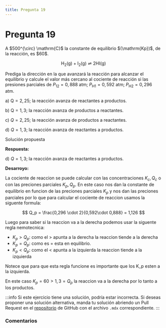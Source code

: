 ```yaml
---
title: Pregunta 19
---
```



# Pregunta 19

<div className="exercise">
A $500^{\circ} \mathrm{C}$ la constante de equilibrio $(\mathrm{Kp})$, de la reacción, es $60$.

$$
\mathrm{H}_{2}(\mathrm{g})+\mathrm{I}_{2}(\mathrm{g}) \rightleftharpoons 2 \mathrm{HI}(\mathrm{g})
$$

Prediga la dirección en la que avanzará la reacción para alcanzar el equilibrio y calcule el valor más cercano al cociente de reacción si las presiones parciales de $P_{12}=0,888$ atm; $P_{\mathrm{H} 1}=0,592$ atm; $P_{\mathrm{H} 2}= 0,296$ atm.

a) $\mathrm{Q}=2,25$; la reacción avanza de reactantes a productos.

b) $\mathrm{Q}=1,3$; la reacción avanza de productos a reactantes.

c) $Q=2,25$; la reacción avanza de productos a reactantes.

d) $Q=1,3$; la reacción avanza de reactantes a productos.
</div>

<MDXDetails>
<summary>Solución propuesta</summary>

<div className="exercise">

**Respuesta:**

d) $Q=1,3$; la reacción avanza de reactantes a productos.

**Desarroyo:**

La cociente de reaccion se puede calcular con las concentraciones $K_c, Q_c$ o con las preciones parciales $K_p, Q_p$. En este caso nos dan la constante de equilibrio en funcion de las preciones parciales $K_p$ y nos dan las preciones parciales por lo que para calcular el cociente de reaccion usamos la siguente formula:

$$
Q_p = \frac{0,296 \cdot 2}{0,592\cdot 0,888} = 1,126
$$

Luego para saber si la reaccion va a la derecha podemos usar la siguente regla nemotecnica:

- $K_p > Q_p:$ como el > apunta a la derecha la reaccion tiende a la derecha
- $K_p = Q_p:$ como es = esta en equilibrio.
- $K_p < Q_p:$ como el < apunta a la izquierda la reaccion tiende a la izquierda

Notece que para que esta regla funcione es importante que los K_p esten a la izquierda.

En este caso $K_p = 60 > 1,3 = Q_p$ la reaccion va a la derecha por lo tanto a los productos.

</div>

:::info
Si este ejercicio tiene una solución, podría estar incorrecta. Si deseas proponer una solución alternativa, manda tu solución abriendo
un Pull Request en el [repositorio](https://github.com/crow-rojas/apuntes-fundamentals/pulls) de GitHub con el archivo
`.mdx` correspondiente.
:::

</MDXDetails>

### Comentarios

<Disqus
  url="https://crow-rojas.github.io/apuntes-fundamentals/docs/science/chemistry/exercises/2019-2/p19"
  identifier="docs/science/chemistry/exercises/2019-2/p19"
  title="2019-2 Quimica - Pregunta 19"
/>
